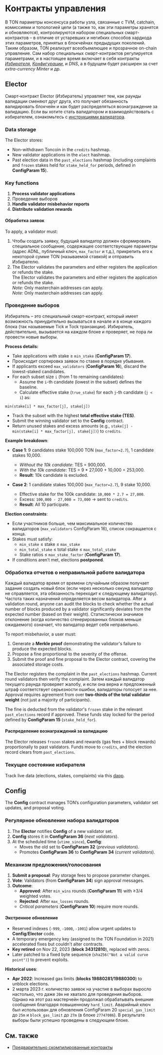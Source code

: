 
# Контракты управления

В TON параметры консенсуса работы узла, связанные с TVM, catchain, комиссиями и топологией цепи (а также то, как эти параметры хранятся и обновляются), контролируются набором специальных смарт-контрактов – в отличие от устаревших и негибких способов хардкода этих параметров, принятых в блокчейнах предыдущих поколений. Таким образом, TON реализует всеобъемлющее и прозрачное on-chain управление. Сам набор специальных смарт-контрактов регулируется параметрами,  и в настоящее время включает в себя контракты [*Избирателя*](https://docs.ton.org/v3/documentation/smart-contracts/contracts-specs/governance#elector "Elector"), [*Конфигурации*](https://docs.ton.org/v3/documentation/smart-contracts/contracts-specs/governance#config "Config"), и *DNS*, а в будущем будет расширен за счет *extra-currency Minter* и др.

## Elector

Смарт-контракт Elector (Избиратель) управляет тем, как раунды валидации сменяют друг друга, кто получает обязанность валидировать блокчейн и как будет распределяться вознаграждение за валидацию. Если вы хотите стать валидатором и взаимодействовать с избирателем, ознакомьтесь с [инструкциями валидатора](https://ton.org/validator).

### Data storage

The Elector stores:

* Non-withdrawn Toncoin in the `credits` hashmap.
* New validator applications in the `elect` hashmap.
* Past election data in the `past_elections` hashmap (including complaints and `frozen` stakes held for `stake_held_for` periods, defined in **ConfigParam 15**).

### Key functions

1. **Process validator applications**
2. Проведение выборов
3. **Handle validator misbehavior reports**
4. **Distribute validation rewards**

#### Обработка заявок

To apply, a validator must:

1. Чтобы создать заявку, будущий валидатор должен сформировать специальное сообщение, содержащее соответствующие параметры (адрес ADNL, публичный ключ, `max_factor` и т.д.), прикрепить его к некоторой сумме TON (называемой ставкой) и отправить Избирателю.
2. The Elector validates the parameters and either registers the application or refunds the stake.\
   The Elector validates the parameters and either registers the application or refunds the stake.\
   *Note:* Only masterchain addresses can apply.\
   *Note:* Only masterchain addresses can apply.

### Проведение выборов

Избиратель – это специальный смарт-контракт, который имеет возможность принудительно вызываться в начале и в конце каждого блока (так называемые Tick и Tock транзакции). Избиратель, действительно, вызывается на каждом блоке и проверяет, не пора ли провести новые выборы.

**Process details:**

* Take applications with stake ≥ `min_stake` (**ConfigParam 17**).
* Происходит сортировка заявок по ставке в порядке убывания.
* If applicants exceed `max_validators` (**ConfigParam 16**), discard the lowest-staked candidates.
* For each subset size `i` (from 1 to remaining candidates):
  * Assume the `i`-th candidate (lowest in the subset) defines the baseline.
  * Calculate effective stake (`true_stake`) for each `j`-th candidate (`j < i`) as:

```
min(stake[i] * max_factor[j], stake[j])
```

* Track the subset with the highest **total effective stake (TES)**.
* Submit the winning validator set to the **Config** contract.
* Return unused stakes and excess amounts (e.g., `stake[j] - min(stake[i] * max_factor[j], stake[j])`) to `credits`.

**Example breakdown**:

* **Case 1**: 9 candidates stake 100,000 TON (`max_factor=2.7`), 1 candidate stakes 10,000.

  * *Without the 10k candidate*: TES = 900,000.
  * *With the 10k candidate*: TES = 9 \* 27,000 + 10,000 = 253,000.
  * **Result**: 10k candidate is excluded.

* **Case 2**: 1 candidate stakes 100,000 (`max_factor=2.7`), 9 stake 10,000.
  * Effective stake for the 100k candidate: `10,000 * 2.7 = 27,000`.
  * Excess: `100,000 - 27,000 = 73,000` → sent to `credits`.
  * **Result**: All 10 participate.

**Election constraints**:

* Если участников больше, чем максимальное количество валидаторов (`max_validators` ConfigParam 16), список сокращается с конца.
* Stakes must satisfy:
  * `min_stake` ≤ stake ≤ `max_stake`
  * `min_total_stake` ≤ total stake ≤ `max_total_stake`
  * Stake ratios ≤ `max_stake_factor` (**ConfigParam 17**).
* If conditions aren’t met, elections **postponed**.

### Обработка отчетов о неправильной работе валидатора

Каждый валидатор время от времени случайным образом получает задание создать новый блок (если через несколько секунд валидатор не справляется, эта обязанность переходит к следующему валидатору). Частота таких назначений определяется весом валидатора. After a validation round, anyone can audit the blocks to check whether the actual number of blocks produced by a validator significantly deviates from the expected number (based on their weight). Статистически значимое отклонение (когда количество сгенерированных блоков меньше ожидаемого) означает, что валидатор ведет себя неправильно.

To report misbehavior, a user must:

1. Generate a **Merkle proof** demonstrating the validator's failure to produce the expected blocks.
2. Propose a fine proportional to the severity of the offense.
3. Submit the proof and fine proposal to the Elector contract, covering the associated storage costs.

The Elector registers the complaint in the `past_elections` hashmap. Current round validators then verify the complaint. Затем каждый валидатор текущего раунда проверяет жалобу, и если она верна и предложенный штраф соответствует серьезности ошибки, валидаторы голосует за нее. Approval requires agreement from over **two-thirds of the total validator weight** (not just a majority of participants).

The fine is deducted from the validator's `frozen` stake in the relevant `past_elections` record if approved. These funds stay locked for the period defined by **ConfigParam 15** (`stake_held_for`).

#### Распределение вознаграждений за валидацию

The Elector releases `frozen` stakes and rewards (gas fees + block rewards) proportionally to past validators. Funds move to `credits`, and the election record clears from `past_elections`.

### Текущее состояние избирателя

Track live data (elections, stakes, complaints) via this [dapp](https://1ixi1.github.io/elector/).

## Config

The **Config** contract manages TON’s configuration parameters, validator set updates, and proposal voting.

### Регулярное обновление набора валидаторов

1. The **Elector** notifies **Config** of a new validator set.
2. **Config** stores it in **ConfigParam 36** (*next validators*).
3. At the scheduled time (`utime_since`), **Config**:
   * Moves the old set to **ConfigParam 32** (*previous validators*).
   * Promotes **ConfigParam 36** to **ConfigParam 34** (*current validators*).

### Механизм предложения/голосования

1. **Submit a proposal**: Pay storage fees to propose parameter changes.
2. **Vote**: Validators (from **ConfigParam 34**) sign approval messages.
3. **Outcome**:
   * **Approved**: After `min_wins` rounds (**ConfigParam 11**) with ≥3/4 weighted votes.
   * **Rejected**: After `max_losses` rounds.
   * *Critical parameters* (**ConfigParam 10**) require more rounds.

#### Экстренное обновление

* Reserved indexes (`-999`, `-1000`, `-1001`) allow urgent updates to **Config**/**Elector** code.
* A temporary emergency key (assigned to the TON Foundation in 2021) accelerated fixes but couldn't alter contracts.
* **Key retired** on Nov 22, 2023 (**block 34312810**), replaced with zeros.
* Later patched to a fixed byte sequence (`sha256("Not a valid curve point")`) to prevent exploits.

**Historical uses**:

* **Apr 2022**: Increased gas limits (**blocks 19880281/19880300**) to unblock elections.
* 2 марта 2023 г. количество заявок на участие в выборах выросло настолько, что даже `20m` не хватало для проведения выборов. Однако на этот раз мастерчейн продолжал обрабатывать внешние сообщения благодаря повышенному `hard_limit`. Аварийный ключ был использован для обновления ConfigParam 20 `special_gas_limit` до `25m` и `block_gas_limit` до `27m` (в блоке `27747086`). В результате выборы были успешно проведены в следующем блоке.

## См. также

* [Предварительно скомпилированные контракты](/v3/documentation/smart-contracts/contracts-specs/precompiled-contracts)

<Feedback />
